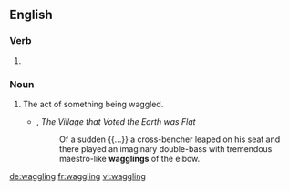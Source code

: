 
==English==

===Verb===
{{head|en|present participle}}

# {{present participle of|waggle|lang=en}}

===Noun===
{{en-noun}}

# The act of something being waggled.
#* {{w|Rudyard Kipling}}, ''The Village that Voted the Earth was Flat''
#*: Of a sudden {{...}} a cross-bencher leaped on his seat and there played an imaginary double-bass with tremendous maestro-like '''wagglings''' of the elbow.

[[de:waggling]]
[[fr:waggling]]
[[vi:waggling]]